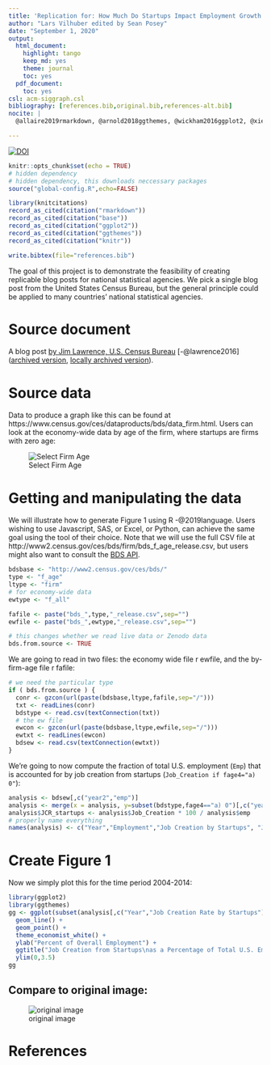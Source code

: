```yaml
---
title: 'Replication for: How Much Do Startups Impact Employment Growth in the U.S.?'
author: "Lars Vilhuber edited by Sean Posey"
date: "September 1, 2020"
output:
  html_document:
    highlight: tango
    keep_md: yes
    theme: journal
    toc: yes
  pdf_document:
    toc: yes
csl: acm-siggraph.csl
bibliography: [references.bib,original.bib,references-alt.bib]
nocite: |
  @allaire2019rmarkdown, @arnold2018ggthemes, @wickham2016ggplot2, @xie2019knitr

---
```

[![DOI](https://zenodo.org/badge/DOI/10.5281/zenodo.400356.svg)](https://doi.org/10.5281/zenodo.400356)

```r
knitr::opts_chunk$set(echo = TRUE)
# hidden dependency
# hidden dependency, this downloads neccessary packages
source("global-config.R",echo=FALSE)
```
```r
library(knitcitations)
record_as_cited(citation("rmarkdown"))
record_as_cited(citation("base"))
record_as_cited(citation("ggplot2"))
record_as_cited(citation("ggthemes"))
record_as_cited(citation("knitr"))

write.bibtex(file="references.bib")
```
The goal of this project is to demonstrate the feasibility of creating replicable blog posts for national statistical agencies. We pick a single blog post from the United States Census Bureau, but the general principle could be applied to many countries' national statistical agencies.

# Source document
A blog post [by Jim Lawrence, U.S. Census Bureau](http://researchmatters.blogs.census.gov/2016/12/01/how-much-do-startups-impact-employment-growth-in-the-u-s/) [-@lawrence2016] ([archived version](https://web.archive.org/web/20161229210623/http://researchmatters.blogs.census.gov/2016/12/01/how-much-do-startups-impact-employment-growth-in-the-u-s/),  [locally archived version](archive/index.html)).

# Source data
Data to produce a graph like this can be found at https://www.census.gov/ces/dataproducts/bds/data_firm.html. Users can look at the economy-wide data by age of the firm, where startups are firms with zero age:

![Select Firm Age](Selection_316.png)

# Getting and manipulating the data
We will illustrate how to generate Figure 1 using R -@2019language. Users wishing to use Javascript, SAS, or Excel, or Python, can achieve the same goal using the tool of their choice. Note that we will use the full CSV file at http://www2.census.gov/ces/bds/firm/bds_f_age_release.csv, but users might also want to consult the [BDS API](https://www.census.gov/data/developers/data-sets/business-dynamics.html).

```r
bdsbase <- "http://www2.census.gov/ces/bds/"
type <- "f_age"
ltype <- "firm"
# for economy-wide data
ewtype <- "f_all"

fafile <- paste("bds_",type,"_release.csv",sep="")
ewfile <- paste("bds_",ewtype,"_release.csv",sep="")

# this changes whether we read live data or Zenodo data
bds.from.source <- TRUE
```

We are going to read in two files: the economy wide file ` `r ewfile` `, and the by-firm-age file ` `r fafile` `:
```r
# we need the particular type 
if ( bds.from.source ) {
  conr <- gzcon(url(paste(bdsbase,ltype,fafile,sep="/")))
  txt <- readLines(conr)
  bdstype <- read.csv(textConnection(txt))
  # the ew file
  ewcon <- gzcon(url(paste(bdsbase,ltype,ewfile,sep="/")))
  ewtxt <- readLines(ewcon)
  bdsew <- read.csv(textConnection(ewtxt))
}
```
We're going to now compute the fraction of total U.S. employment (`Emp`) that is accounted for by job creation from startups (`Job_Creation if fage4="a) 0"`):

```r
analysis <- bdsew[,c("year2","emp")]
analysis <- merge(x = analysis, y=subset(bdstype,fage4=="a) 0")[,c("year2","Job_Creation")], by="year2")
analysis$JCR_startups <- analysis$Job_Creation * 100 / analysis$emp
# properly name everything
names(analysis) <- c("Year","Employment","Job Creation by Startups", "Job Creation Rate by Startups")
```

# Create Figure 1

Now we simply plot this for the time period 2004-2014:
```r
library(ggplot2)
library(ggthemes)
gg <- ggplot(subset(analysis[,c("Year","Job Creation Rate by Startups")],Year > 2003),aes(x=Year,y=`Job Creation Rate by Startups`)) +
  geom_line() + 
  geom_point() +
  theme_economist_white() +
  ylab("Percent of Overall Employment") +
  ggtitle("Job Creation from Startups\nas a Percentage of Total U.S. Employment\nFrom2004 to 2014") +
  ylim(0,3.5)
gg
```

## Compare to original image:

![original image](archive/bds1.jpg)

# References

